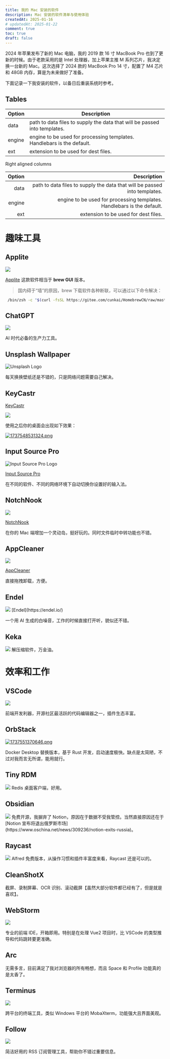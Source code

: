 ```yaml
---
title: 我的 Mac 安装的软件
description: Mac 安装的软件清单与使用体验
createdAt: 2025-01-16
# updatedAt: 2025-01-22
comment: true
toc: true
draft: false
---
```


2024 年苹果发布了新的 Mac 电脑，我的 2019 款 16 寸 MacBook Pro 也到了更新的时候。由于老款采用的是 Intel 处理器，加上苹果主推 M 系列芯片，我决定换一台新的 Mac。这次选择了 2024 款的 MacBook Pro 14 寸，配置了 M4 芯片和 48GB 内存，算是为未来做好了准备。

下面记录一下我安装的软件，以备日后重装系统时参考。

## Tables

| Option | Description                                                               |
| ------ | ------------------------------------------------------------------------- |
| data   | path to data files to supply the data that will be passed into templates. |
| engine | engine to be used for processing templates. Handlebars is the default.    |
| ext    | extension to be used for dest files.                                      |

Right aligned columns

| Option |                                                               Description |
| -----: | ------------------------------------------------------------------------: |
|   data | path to data files to supply the data that will be passed into templates. |
| engine |    engine to be used for processing templates. Handlebars is the default. |
|    ext |                                      extension to be used for dest files. |

# 趣味工具

## Applite
<img src="https://home.matrixpunk.com:9800/i/2025/01/22/6790e073b7284.png" className="w-20"/>

[Applite](https://aerolite.dev/applite) 这款软件相当于 **brew GUI** 版本。
> 国内碍于“墙”的原因，brew 下载软件各种断联，可以通过以下命令解决：

```bash
 /bin/zsh -c "$(curl -fsSL https://gitee.com/cunkai/HomebrewCN/raw/master/Homebrew.sh)"
```

## ChatGPT
<img src="https://chat.openai.com/favicon.ico" className="w-20"/>

AI 时代必备的生产力工具。

## Unsplash Wallpaper
![Unsplash Logo](https://unsplash.com/favicon.ico)

每天换换壁纸还是不错的，只是网络问题需要自己解决。

## KeyCastr

[KeyCastr](https://github.com/keycastr/keycastr)

<img src="https://home.matrixpunk.com:9800/i/2025/01/22/6790e339d7151.png" className="w-20"/>

使用之后你的桌面会出现如下效果：

[![1737548531324.png](https://home.matrixpunk.com:9800/i/2025/01/22/6790e2f5426b3.png)](https://home.matrixpunk.com:9800/i/2025/01/22/6790e2f5426b3.png)

## Input Source Pro
![Input Source Pro Logo](https://inputsource.pro/favicon.ico)

[Input Source Pro](https://inputsource.pro/zh-CN)

在不同的软件、不同的网络环境下自动切换你设置好的输入法。

## NotchNook

<img src="https://home.matrixpunk.com:9800/i/2025/01/22/6790f08e8c1df.png" className="w-20"/>

[NotchNook](https://lo.cafe/notchnook)

在你的 Mac 端增加一个灵动岛，挺好玩的。同时文件临时中转功能也不错。

## AppCleaner
<img src="https://home.matrixpunk.com:9800/i/2025/01/22/6790e64766878.png" className="w-20"/>

[AppCleaner](https://freemacsoft.net/appcleaner/)

直接拖拽卸载，方便。

## Endel 
<img src="https://home.matrixpunk.com:9800/i/2025/01/22/6790e69b8eaa9.png" className="w-20"/>
[Endel](https://endel.io/)

一个用 AI 生成的白噪音，工作的时候直接打开听，貌似还不错。

## Keka
<img src="https://www.keka.io/favicon.ico" className="w-20"/>
解压缩软件，万金油。

# 效率和工作

## VSCode
<img src="https://code.visualstudio.com/favicon.ico" className="w-20"/>

前端开发利器，开源社区最活跃的代码编辑器之一，插件生态丰富。

## OrbStack
[![1737551370646.png](https://home.matrixpunk.com:9800/i/2025/01/22/6790ee0c7703d.png)](https://home.matrixpunk.com:9800/i/2025/01/22/6790ee0c7703d.png)

Docker Desktop 替换版本，基于 Rust 开发，启动速度极快。缺点是太简陋，不过对我而言无所谓，能用就行。

## Tiny RDM
<img src="https://redis.tinycraft.cc/images/logo.svg" className="w-20"/>
Redis 桌面客户端，好用。

## Obsidian
<img src="https://obsidian.md/favicon.ico" className="w-20"/>
免费开源，我摒弃了 Notion，原因在于数据不受我管控。当然直接原因还在于 [Notion 宣布将退出俄罗斯市场](https://www.oschina.net/news/309236/notion-exits-russia)。

## Raycast

<img src="https://www.raycast.com/favicon-production.png" className="w-20"/>
Alfred 免费版本，从操作习惯和插件丰富度来看，Raycast 还是可以的。

## CleanShotX
截屏、录制屏幕、OCR 识别、滚动截屏【虽然大部分软件都已经有了，但是就是喜欢】。

## WebStorm
<img src="https://www.jetbrains.com/webstorm/favicon.ico" className="w-20"/>

专业的前端 IDE，开箱即用。特别是在处理 Vue2 项目时，比 VSCode 的类型推导和代码跳转要更准确。

## Arc
无需多言，目前满足了我对浏览器的所有畅想，而且 Space 和 Profile 功能真的是太香了。

## Terminus
<img src="https://eugeny.github.io/terminus/favicon.ico" className="w-20"/>

跨平台的终端工具，类似 Windows 平台的 MobaXterm，功能强大且界面美观。

## Follow
<img src="https://follow.app/favicon.ico" className="w-20"/>

简洁好用的 RSS 订阅管理工具，帮助你不错过重要信息。

